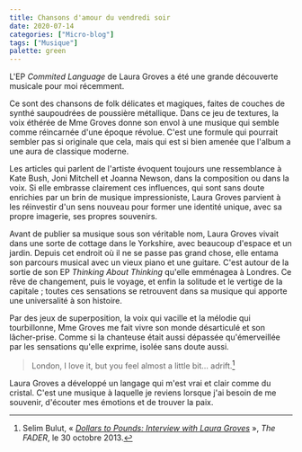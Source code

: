 ```yaml
---
title: Chansons d'amour du vendredi soir
date: 2020-07-14
categories: ["Micro-blog"]
tags: ["Musique"]
palette: green
---
```


L'EP _Commited Language_ de Laura Groves a été une grande découverte musicale pour moi récemment.

<Discogs master={874328} />

Ce sont des chansons de folk délicates et magiques, faites de couches de synthé saupoudrées de poussière métallique. Dans ce jeu de textures, la voix éthérée de Mme Groves donne son envol à une musique qui semble comme réincarnée d'une époque révolue. C'est une formule qui pourrait sembler pas si originale que cela, mais qui est si bien amenée que l'album a une aura de classique moderne.

Les articles qui parlent de l'artiste évoquent toujours une ressemblance à Kate Bush, Joni Mitchell et Joanna Newson, dans la composition ou dans la voix. Si elle embrasse clairement ces influences, qui sont sans doute enrichies par un brin de musique impressioniste, Laura Groves parvient à les réinvestir d'un sens nouveau pour former une identité unique, avec sa propre imagerie, ses propres souvenirs.

Avant de publier sa musique sous son véritable nom, Laura Groves vivait dans une sorte de cottage dans le Yorkshire, avec beaucoup d'espace et un jardin. Depuis cet endroit où il ne se passe pas grand chose, elle entama son parcours musical avec un vieux piano et une guitare. C'est autour de la sortie de son EP _Thinking About Thinking_ qu'elle emménagea à Londres. Ce rêve de changement, puis le voyage, et enfin la solitude et le vertige de la capitale ; toutes ces sensations se retrouvent dans sa musique qui apporte une universalité à son histoire.

<Discogs release={4969127} />

Par des jeux de superposition, la voix qui vacille et la mélodie qui tourbillonne, Mme Groves me fait vivre son monde désarticulé et son lâcher-prise. Comme si la chanteuse était aussi dépassée qu'émerveillée par les sensations qu'elle exprime, isolée sans doute aussi.

> London, I love it, but you feel almost a little bit… adrift.[^itw]

Laura Groves a développé un langage qui m'est vrai et clair comme du cristal. C'est une musique à laquelle je reviens lorsque j'ai besoin de me souvenir, d'écouter mes émotions et de trouver la paix.

[^itw]: Selim Bulut, « [_Dollars to Pounds: Interview with Laura Groves_](https://www.thefader.com/2013/10/30/dollars-to-pounds-laura-groves-interview) », _The FADER_, le 30 octobre 2013.

